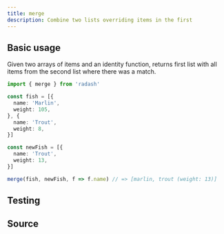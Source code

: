 ```yaml
---
title: merge
description: Combine two lists overriding items in the first
---
```



## Basic usage

Given two arrays of items and an identity function, returns first list with all items from the second list where there was a match.

```ts
import { merge } from 'radash'

const fish = [{
  name: 'Marlin',
  weight: 105,
}, {
  name: 'Trout',
  weight: 8,
}]

const newFish = [{
  name: 'Trout',
  weight: 13,
}]

merge(fish, newFish, f => f.name) // => [marlin, trout (weight: 13)]
```

## Testing

<TestingLinkAndPreview module="array" func="merge" />

## Source

<SourceLinkAndPreview module="array" func="merge" />